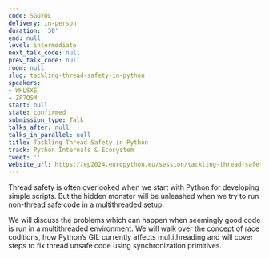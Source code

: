 ```yaml
---
code: SGUYQL
delivery: in-person
duration: '30'
end: null
level: intermediate
next_talk_code: null
prev_talk_code: null
room: null
slug: tackling-thread-safety-in-python
speakers:
- WHLSXE
- ZP7QSM
start: null
state: confirmed
submission_type: Talk
talks_after: null
talks_in_parallel: null
title: Tackling Thread Safety in Python
track: Python Internals & Ecosystem
tweet: ''
website_url: https://ep2024.europython.eu/session/tackling-thread-safety-in-python
---
```


Thread safety is often overlooked when we start with Python for developing simple scripts. But the hidden monster will be unleashed when we try to run non-thread safe code in a multithreaded setup.

We will discuss the problems which can happen when seemingly good code is run in a multithreaded environment. We will walk over the concept of race coditions, how Python’s GIL currently affects multithreading and will cover steps to fix thread unsafe code using synchronization primitives.
